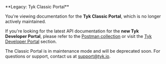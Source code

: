 ---
---


<Warning>
**Legacy: Tyk Classic Portal**

You're viewing documentation for the **Tyk Classic Portal**, which is no longer actively maintained.

If you're looking for the latest API documentation for the **new Tyk Developer Portal**, please refer to the 
[Postman collection](/docs/nightly/product-stack/tyk-enterprise-developer-portal/api-documentation/tyk-edp-api) or visit the 
[Tyk Developer Portal](/docs/nightly/portal/overview/intro) section.

The Classic Portal is in maintenance mode and will be deprecated soon. For questions or support, contact us at 
[support@tyk.io](<mailto:support@tyk.io?subject=Tyk classic developer portal>).
</Warning>

